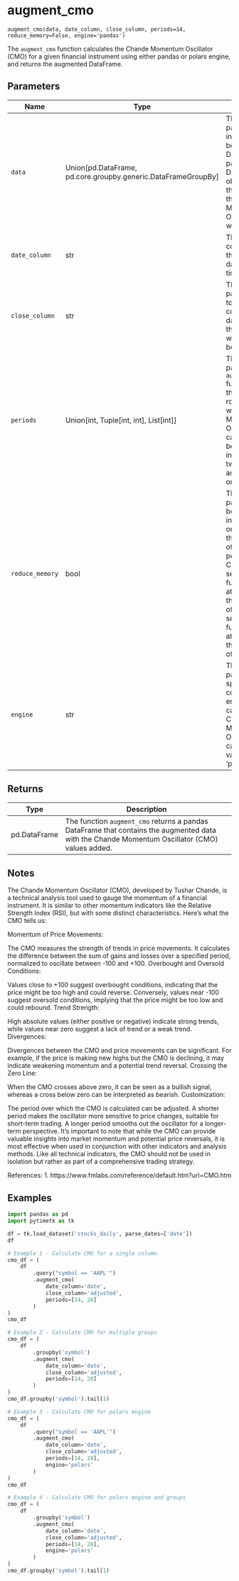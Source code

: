 # augment_cmo { #pytimetk.augment_cmo }

`augment_cmo(data, date_column, close_column, periods=14, reduce_memory=False, engine='pandas')`

The `augment_cmo` function calculates the Chande Momentum Oscillator (CMO) for a given financial
instrument using either pandas or polars engine, and returns the augmented DataFrame.

## Parameters

| Name            | Type                                                            | Description                                                                                                                                                                                                                                                                                                                                          | Default    |
|-----------------|-----------------------------------------------------------------|------------------------------------------------------------------------------------------------------------------------------------------------------------------------------------------------------------------------------------------------------------------------------------------------------------------------------------------------------|------------|
| `data`          | Union\[pd.DataFrame, pd.core.groupby.generic.DataFrameGroupBy\] | The `data` parameter is the input data that can be either a pandas DataFrame or a pandas DataFrameGroupBy object. It contains the data on which the Chande Momentum  Oscillator (CMO) will be calculated.                                                                                                                                            | _required_ |
| `date_column`   | str                                                             | The name of the column in the data that contains the dates or timestamps.                                                                                                                                                                                                                                                                            | _required_ |
| `close_column`  | str                                                             | The `close_column` parameter is used to specify the column in the input data that contain the values on which the CMO will be calculated.                                                                                                                                                                                                            | _required_ |
| `periods`       | Union\[int, Tuple\[int, int\], List\[int\]\]                    | The `periods` parameter in the `augment_cmo` function specifies the number of rolling periods over which the Chande Momentum Oscillator (CMO) is calculated. It can be provided as an integer, a tuple of two integers (start and end periods), or a list of integers.                                                                               | `14`       |
| `reduce_memory` | bool                                                            | The `reduce_memory` parameter is a boolean flag that indicates whether or not to reduce the memory usage of the data before performing the CMO calculation. If set to `True`, the function will attempt to reduce the memory usage of the input data. If set to `False`, the function will not attempt to reduce the memory usage of the input data. | `False`    |
| `engine`        | str                                                             | The `engine` parameter specifies the computation engine to use for calculating the Chande Momentum Oscillator (CMO). It can take two values: 'pandas' or 'polars'.                                                                                                                                                                                   | `'pandas'` |

## Returns

| Type         | Description                                                                                                                                    |
|--------------|------------------------------------------------------------------------------------------------------------------------------------------------|
| pd.DataFrame | The function `augment_cmo` returns a pandas DataFrame that contains the augmented data with the Chande Momentum Oscillator (CMO) values added. |

## Notes

The Chande Momentum Oscillator (CMO), developed by Tushar Chande, is a technical analysis tool used to gauge the momentum of a financial instrument. It is similar to other momentum indicators like the Relative Strength Index (RSI), but with some distinct characteristics. Here's what the CMO tells us:

Momentum of Price Movements:

The CMO measures the strength of trends in price movements. It calculates the difference between the sum of gains and losses over a specified period, normalized to oscillate between -100 and +100.
Overbought and Oversold Conditions:

Values close to +100 suggest overbought conditions, indicating that the price might be too high and could reverse.
Conversely, values near -100 suggest oversold conditions, implying that the price might be too low and could rebound.
Trend Strength:

High absolute values (either positive or negative) indicate strong trends, while values near zero suggest a lack of trend or a weak trend.
Divergences:

Divergences between the CMO and price movements can be significant. For example, if the price is making new highs but the CMO is declining, it may indicate weakening momentum and a potential trend reversal.
Crossing the Zero Line:

When the CMO crosses above zero, it can be seen as a bullish signal, whereas a cross below zero can be interpreted as bearish.
Customization:

The period over which the CMO is calculated can be adjusted. A shorter period makes the oscillator more sensitive to price changes, suitable for short-term trading. A longer period smooths out the oscillator for a longer-term perspective.
It's important to note that while the CMO can provide valuable insights into market momentum and potential price reversals, it is most effective when used in conjunction with other indicators and analysis methods. Like all technical indicators, the CMO should not be used in isolation but rather as part of a comprehensive trading strategy.

References:
1. https://www.fmlabs.com/reference/default.htm?url=CMO.htm

## Examples

```python
import pandas as pd
import pytimetk as tk

df = tk.load_dataset('stocks_daily', parse_dates=['date'])
df

# Example 1 - Calculate CMO for a single column
cmo_df = (
    df
        .query("symbol == 'AAPL'")
        .augment_cmo(
            date_column='date',
            close_column='adjusted',
            periods=[14, 28]
        )
)
cmo_df
```

``` python
# Example 2 - Calculate CMO for multiple groups
cmo_df = (
    df
        .groupby('symbol')
        .augment_cmo(
            date_column='date',
            close_column='adjusted',
            periods=[14, 28]
        )
)
cmo_df.groupby('symbol').tail(1)

```

```python
# Example 3 - Calculate CMO for polars engine
cmo_df = (
    df
        .query("symbol == 'AAPL'")
        .augment_cmo(
            date_column='date',
            close_column='adjusted',
            periods=[14, 28],
            engine='polars'
        )
)
cmo_df
```

```python
# Example 4 - Calculate CMO for polars engine and groups
cmo_df = (
    df
        .groupby('symbol')
        .augment_cmo(
            date_column='date',
            close_column='adjusted',
            periods=[14, 28],
            engine='polars'
        )
)
cmo_df.groupby('symbol').tail(1)
```